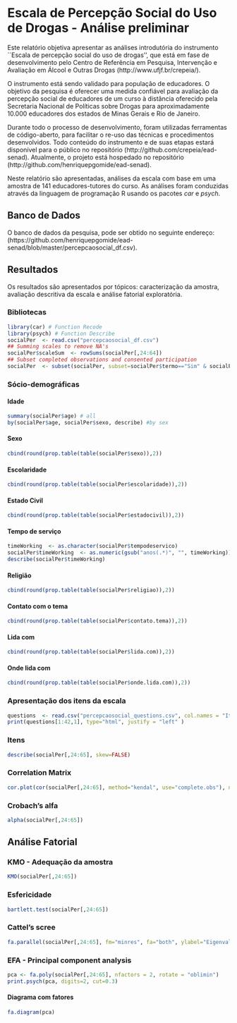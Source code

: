 Escala de Percepção Social do Uso de Drogas - Análise preliminar
========================================================

Este relatório objetiva apresentar as análises introdutória do instrumento ``Escala de percepção social do uso de drogas'', que está em fase de desenvolvimento pelo Centro de Referência em Pesquisa, Intervenção e Avaliação em Álcool e Outras Drogas (http://www.ufjf.br/crepeia/).

O instrumento está sendo validado para população de educadores. O objetivo da pesquisa é oferecer uma medida confiável para avaliação da percepção social de educadores de um curso à distância oferecido pela Secretaria Nacional de Políticas sobre Drogas para aproximadamente 10.000 educadores dos estados de Minas Gerais e Rio de Janeiro.

Durante todo o processo de desenvolvimento, foram utilizadas ferramentas de código-aberto, para facilitar o re-uso das técnicas e procedimentos desenvolvidos. Todo conteúdo do instrumento e de suas etapas estará disponível para o público no repositório (http://github.com/crepeia/ead-senad). Atualmente, o projeto está hospedado no repositório (http://github.com/henriquepgomide/ead-senad). 

Neste relatório são apresentadas, análises da escala com base em uma amostra de 141 educadores-tutores do curso. As análises foram conduzidas através da linguagem de programação R usando os pacotes *car* e *psych*. 

Banco de Dados
-------------------------

O banco de dados da pesquisa, pode ser obtido no seguinte endereço: (https://github.com/henriquepgomide/ead-senad/blob/master/percepcaosocial_df.csv).

Resultados
-------------------------

Os resultados são apresentados por tópicos: caracterização da amostra, avaliação descritiva da escala e análise fatorial exploratória.


### Bibliotecas
```r
library(car) # Function Recode
library(psych) # Function Describe
socialPer  <- read.csv("percepcaosocial_df.csv")
## Summing scales to remove NA's
socialPer$scaleSum  <- rowSums(socialPer[,24:64])
## Subset completed observations and consented participation
socialPer  <- subset(socialPer, subset=socialPer$termo=="Sim" & socialPer$estado=="Finalizadas" & !is.na(socialPer$scaleSum))
```

### Sócio-demográficas

#### Idade
```r
summary(socialPer$age) # all
by(socialPer$age, socialPer$sexo, describe) #by sex
```

#### Sexo
```r
cbind(round(prop.table(table(socialPer$sexo)),2))
```

#### Escolaridade
```r
cbind(round(prop.table(table(socialPer$escolaridade)),2))
```

#### Estado Civil
```r
cbind(round(prop.table(table(socialPer$estadocivil)),2))
```

#### Tempo de serviço
```r
timeWorking  <- as.character(socialPer$tempodeservico)
socialPer$timeWorking  <- as.numeric(gsub("anos(.*)", "", timeWorking)) 
describe(socialPer$timeWorking)
```

#### Religião
```r
cbind(round(prop.table(table(socialPer$religiao)),2)) 
```

#### Contato com o tema
```r
cbind(round(prop.table(table(socialPer$contato.tema)),2))  
```

#### Lida com
```r
cbind(round(prop.table(table(socialPer$lida.com)),2)) 
```

#### Onde lida com
```r
cbind(round(prop.table(table(socialPer$onde.lida.com)),2))
```


### Apresentação dos itens da escala 

```r
questions  <- read.csv("percepcaosocial_questions.csv", col.names = "Itens", header=FALSE)
print(questions[1:42,1], type="html", justify = "left" )
```

### Itens

```r
describe(socialPer[,24:65], skew=FALSE)
```


### Correlation Matrix
```r
cor.plot(cor(socialPer[,24:65], method="kendal", use="complete.obs"), numbers= TRUE)
```


### Crobach's alfa
```r
alpha(socialPer[,24:65])
```

Análise Fatorial
----------------------

### KMO - Adequação da amostra
```r
KMO(socialPer[,24:65])
```


### Esfericidade
```r
bartlett.test(socialPer[,24:65])
```

### Cattel's scree
```r
fa.parallel(socialPer[,24:65], fm="minres", fa="both", ylabel="Eigenvalues", show.legend=FALSE) # yields 4 components
```

### EFA - Principal component analysis

```r
pca <- fa.poly(socialPer[,24:65], nfactors = 2, rotate = "oblimin")
print.psych(pca, digits=2, cut=0.3)
```

#### Diagrama com fatores
```r
fa.diagram(pca)
```

